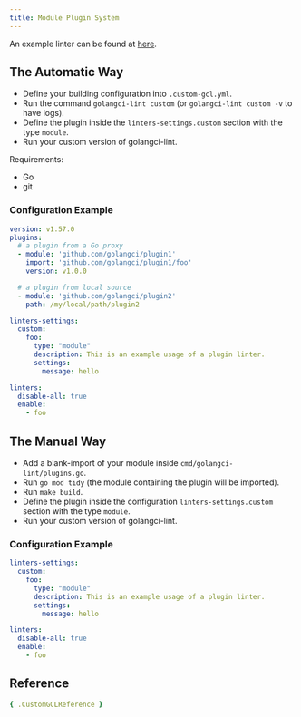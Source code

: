 ```yaml
---
title: Module Plugin System
---
```


An example linter can be found at [here](https://github.com/golangci/example-plugin-module-linter/settings).

## The Automatic Way

- Define your building configuration into `.custom-gcl.yml`.
- Run the command `golangci-lint custom` (or `golangci-lint custom -v` to have logs).
- Define the plugin inside the `linters-settings.custom` section with the type `module`.
- Run your custom version of golangci-lint.

Requirements:
- Go
- git

### Configuration Example

```yaml title=.custom-gcl.yml
version: v1.57.0
plugins:
  # a plugin from a Go proxy
  - module: 'github.com/golangci/plugin1'
    import: 'github.com/golangci/plugin1/foo'
    version: v1.0.0

  # a plugin from local source
  - module: 'github.com/golangci/plugin2'
    path: /my/local/path/plugin2
```

```yaml title=.golangci.yml
linters-settings:
  custom:
    foo:
      type: "module"
      description: This is an example usage of a plugin linter.
      settings:
        message: hello

linters:
  disable-all: true
  enable:
    - foo
```

## The Manual Way

- Add a blank-import of your module inside `cmd/golangci-lint/plugins.go`.
- Run `go mod tidy` (the module containing the plugin will be imported).
- Run `make build`.
- Define the plugin inside the configuration `linters-settings.custom` section with the type `module`.
- Run your custom version of golangci-lint.

### Configuration Example

```yaml title=.golangci.yml
linters-settings:
  custom:
    foo:
      type: "module"
      description: This is an example usage of a plugin linter.
      settings:
        message: hello

linters:
  disable-all: true
  enable:
    - foo
```

## Reference

```yml
{ .CustomGCLReference }
```
